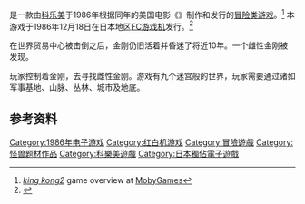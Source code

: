 {{NoteTA
| G1=Games
}}

{{vgname|金刚2 愤怒的百万吨拳头|ja=キングコング2 怒りのメガトンパンチ|en=}}是一款由[[科乐美|科乐美]]于1986年根据同年的美国电影《{{link-en|金刚复活|King Kong Lives}}》制作和发行的[[冒险类游戏|冒险类游戏]]。<ref name="mobygames">[http://www.mobygames.com/game/nes/king-kong-2-ikari-no-megaton-punch ''king kong2''] game overview at [[MobyGames|MobyGames]]</ref> 本游戏于1986年12月18日在日本地区[[FC游戏机|FC游戏机]]发行。<ref name="gamefaqs">{{cite web | url = http://www.gamefaqs.com/nes/578345-king-kong-2-ikari-no-megaton-punch/data| title = Release information | publisher = [[GameFAQs|GameFAQs]]| date = | accessdate = 2015-10-07}}</ref>

在世界贸易中心被击倒之后，金刚仍旧活着并昏迷了将近10年。一个雌性金刚被发现。

玩家控制着金刚，去寻找雌性金刚。游戏有九个迷宫般的世界，玩家需要通过诸如军事基地、山脉、丛林、城市及地底。

== 参考资料 ==
{{Reflist}}

{{DEFAULTSORT:King Kong 2 Ikari no Megaton Punch}}
[[Category:1986年电子游戏|Category:1986年电子游戏]]
[[Category:红白机游戏|Category:红白机游戏]]
[[Category:冒險遊戲|Category:冒險遊戲]]
[[Category:怪兽题材作品|Category:怪兽题材作品]]
[[Category:科樂美遊戲|Category:科樂美遊戲]]
[[Category:日本獨佔電子遊戲|Category:日本獨佔電子遊戲]]

{{King Kong}}

{{Konami-stub}}
{{adventure-videogame-stub}}